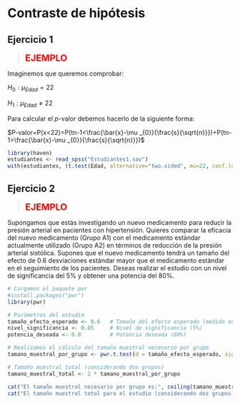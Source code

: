 # Contraste de hipótesis

## Ejercicio 1

><span style="color:red; font-size: 20px;">**EJEMPLO**</span>

Imaginemos que queremos comprobar:

$H_{0}:\mu _{Edad}=22$ 

$H_{1}:\mu _{Edad}\neq 22$ 

Para calcular el *p*-valor debemos hacerlo de la siguiente forma:

$P-valor=P(x<22)=P(tn-1<\frac{\bar{x}-\mu _{0}}{\frac{s}{\sqrt{n}}})+P(tn-1>\frac{\bar{x}-\mu _{0}}{\frac{s}{\sqrt{n}}})$

```r
library(haven)
estudiantes <- read_spss("Estudiantes1.sav")
with(estudiantes, (t.test(Edad, alternative="two.sided", mu=22, conf.level=.95)))
```

## Ejercicio 2

><span style="color:red; font-size: 20px;">**EJEMPLO**</span>

Supongamos que estás investigando un nuevo medicamento para reducir la presión arterial en pacientes con hipertensión. Quieres comparar la eficacia del nuevo medicamento (Grupo A1) con el medicamento estándar actualmente utilizado (Grupo A2) en términos de reducción de la presión arterial sistólica. Supones que el nuevo medicamento tendrá un tamaño del efecto de 0.6 desviaciones estándar mayor que el medicamento estándar en el seguimiento de los pacientes. Deseas realizar el estudio con un nivel de significancia del 5% y obtener una potencia del 80%.

```r
# Cargamos el paquete pwr
#install.packages("pwr")
library(pwr)

# Parámetros del estudio
tamaño_efecto_esperado <- 0.6   # Tamaño del efecto esperado (medido en desviaciones estándar)
nivel_significancia <- 0.05     # Nivel de significancia (5%)
potencia_deseada <- 0.8         # Potencia deseada (80%)

# Realizamos el cálculo del tamaño muestral necesario por grupo
tamano_muestral_por_grupo <- pwr.t.test(d = tamaño_efecto_esperado, sig.level = nivel_significancia, power = potencia_deseada)$n

# Tamaño muestral total (considerando dos grupos)
tamano_muestral_total <- 2 * tamano_muestral_por_grupo

cat("El tamaño muestral necesario por grupo es:", ceiling(tamano_muestral_por_grupo), "\n")
cat("El tamaño muestral total para el estudio (considerando dos grupos) es:", ceiling(tamano_muestral_total), "\n")
```
